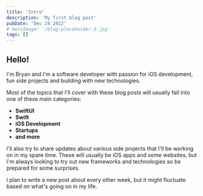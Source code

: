 ```yaml
---
title: 'Intro'
description: 'My first blog post'
pubDate: 'Dec 24 2022'
# heroImage: '/blog-placeholder-3.jpg'
tags: []
---
```


## Hello!

I'm Bryan and I'm a software developer with passion for iOS development, fun side projects and
building with new technologies.

Most of the topics that I'll cover with these blog posts will usually fall into one of
these main categories:

* **SwiftUI**
* **Swift**
* **iOS Development**
* **Startups**
* **and more**

I'll also try to share updates about various side projects that I'll be working on in my
spare time. These will usually be iOS apps and some websites, but I'm always looking to 
try out new frameworks and technologies so be prepared for some surprises.

I plan to write a new post about every other week, but it might fluctuate based on what's
going on in my life.
